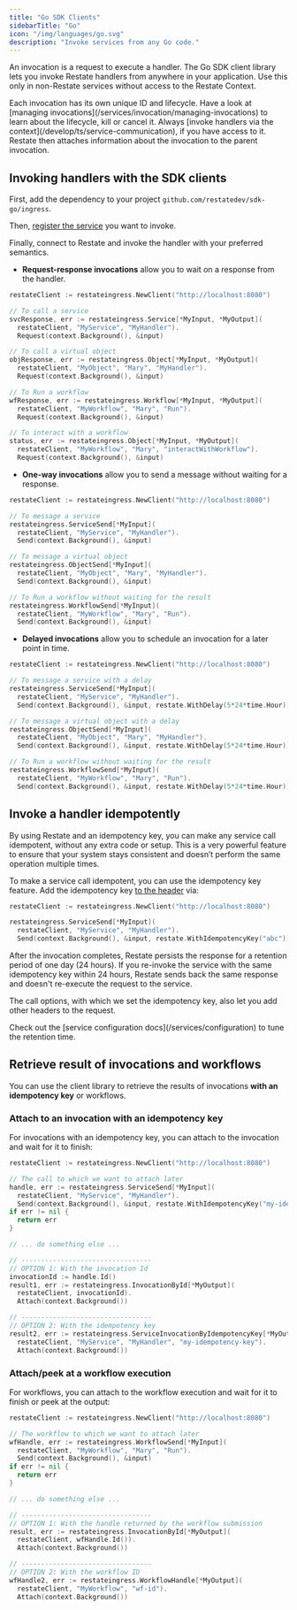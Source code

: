 ```yaml
---
title: "Go SDK Clients"
sidebarTitle: "Go"
icon: "/img/languages/go.svg"
description: "Invoke services from any Go code."
---
```


An invocation is a request to execute a handler.
The Go SDK client library lets you invoke Restate handlers from anywhere in your application.
Use this only in non-Restate services without access to the Restate Context.

<Info>
    Each invocation has its own unique ID and lifecycle.
    Have a look at [managing invocations](/services/invocation/managing-invocations) to learn about the lifecycle, kill or cancel it.
</Info>
<Info>
    Always [invoke handlers via the context](/develop/ts/service-communication), if you have access to it.
    Restate then attaches information about the invocation to the parent invocation.
</Info>

## Invoking handlers with the SDK clients

First, add the dependency to your project `github.com/restatedev/sdk-go/ingress`.

Then, [register the service](/services/versioning) you want to invoke.

Finally, connect to Restate and invoke the handler with your preferred semantics.

- **Request-response invocations** allow you to wait on a response from the handler.

```go {"CODE_LOAD::go/develop/ingressclients.go#rpc"} 
restateClient := restateingress.NewClient("http://localhost:8080")

// To call a service
svcResponse, err := restateingress.Service[*MyInput, *MyOutput](
  restateClient, "MyService", "MyHandler").
  Request(context.Background(), &input)

// To call a virtual object
objResponse, err := restateingress.Object[*MyInput, *MyOutput](
  restateClient, "MyObject", "Mary", "MyHandler").
  Request(context.Background(), &input)

// To Run a workflow
wfResponse, err := restateingress.Workflow[*MyInput, *MyOutput](
  restateClient, "MyWorkflow", "Mary", "Run").
  Request(context.Background(), &input)

// To interact with a workflow
status, err := restateingress.Object[*MyInput, *MyOutput](
  restateClient, "MyWorkflow", "Mary", "interactWithWorkflow").
  Request(context.Background(), &input)
```

- **One-way invocations** allow you to send a message without waiting for a response.

```go {"CODE_LOAD::go/develop/ingressclients.go#one_way_call"} 
restateClient := restateingress.NewClient("http://localhost:8080")

// To message a service
restateingress.ServiceSend[*MyInput](
  restateClient, "MyService", "MyHandler").
  Send(context.Background(), &input)

// To message a virtual object
restateingress.ObjectSend[*MyInput](
  restateClient, "MyObject", "Mary", "MyHandler").
  Send(context.Background(), &input)

// To Run a workflow without waiting for the result
restateingress.WorkflowSend[*MyInput](
  restateClient, "MyWorkflow", "Mary", "Run").
  Send(context.Background(), &input)
```

- **Delayed invocations** allow you to schedule an invocation for a later point in time.

```go {"CODE_LOAD::go/develop/ingressclients.go#delayed_call"} 
restateClient := restateingress.NewClient("http://localhost:8080")

// To message a service with a delay
restateingress.ServiceSend[*MyInput](
  restateClient, "MyService", "MyHandler").
  Send(context.Background(), &input, restate.WithDelay(5*24*time.Hour))

// To message a virtual object with a delay
restateingress.ObjectSend[*MyInput](
  restateClient, "MyObject", "Mary", "MyHandler").
  Send(context.Background(), &input, restate.WithDelay(5*24*time.Hour))

// To Run a workflow without waiting for the result
restateingress.WorkflowSend[*MyInput](
  restateClient, "MyWorkflow", "Mary", "Run").
  Send(context.Background(), &input, restate.WithDelay(5*24*time.Hour))
```

## Invoke a handler idempotently

By using Restate and an idempotency key, you can make any service call idempotent, without any extra code or setup. This is a very powerful feature to ensure that your system stays consistent and doesn’t perform the same operation multiple times.

To make a service call idempotent, you can use the idempotency key feature.
Add the idempotency key [to the header](https://datatracker.ietf.org/doc/draft-ietf-httpapi-idempotency-key-header/) via:

```go {"CODE_LOAD::go/develop/ingressclients.go#service_idempotent"} 
restateClient := restateingress.NewClient("http://localhost:8080")

restateingress.ServiceSend[*MyInput](
  restateClient, "MyService", "MyHandler").
  Send(context.Background(), &input, restate.WithIdempotencyKey("abc"))
```

After the invocation completes, Restate persists the response for a retention period of one day (24 hours).
If you re-invoke the service with the same idempotency key within 24 hours, Restate sends back the same response and doesn't re-execute the request to the service.


The call options, with which we set the idempotency key, also let you add other headers to the request.

<Info>
    Check out the [service configuration docs](/services/configuration) to tune the retention time.
</Info>

## Retrieve result of invocations and workflows

You can use the client library to retrieve the results of invocations **with an idempotency key** or workflows.

### Attach to an invocation with an idempotency key
For invocations with an idempotency key, you can attach to the invocation and wait for it to finish:

```go {"CODE_LOAD::go/develop/ingressclients.go#service_attach"} 
restateClient := restateingress.NewClient("http://localhost:8080")

// The call to which we want to attach later
handle, err := restateingress.ServiceSend[*MyInput](
  restateClient, "MyService", "MyHandler").
  Send(context.Background(), &input, restate.WithIdempotencyKey("my-idempotency-key"))
if err != nil {
  return err
}

// ... do something else ...

// ---------------------------------
// OPTION 1: With the invocation Id
invocationId := handle.Id()
result1, err := restateingress.InvocationById[*MyOutput](
  restateClient, invocationId).
  Attach(context.Background())

// ---------------------------------
// OPTION 2: With the idempotency key
result2, err := restateingress.ServiceInvocationByIdempotencyKey[*MyOutput](
  restateClient, "MyService", "MyHandler", "my-idempotency-key").
  Attach(context.Background())
```

### Attach/peek at a workflow execution
For workflows, you can attach to the workflow execution and wait for it to finish or peek at the output:

```go {"CODE_LOAD::go/develop/ingressclients.go#workflow_attach"} 
restateClient := restateingress.NewClient("http://localhost:8080")

// The workflow to which we want to attach later
wfHandle, err := restateingress.WorkflowSend[*MyInput](
  restateClient, "MyWorkflow", "Mary", "Run").
  Send(context.Background(), &input)
if err != nil {
  return err
}

// ... do something else ...

// ---------------------------------
// OPTION 1: With the handle returned by the workflow submission
result, err := restateingress.InvocationById[*MyOutput](
  restateClient, wfHandle.Id()).
  Attach(context.Background())

// ---------------------------------
// OPTION 2: With the workflow ID
wfHandle2, err := restateingress.WorkflowHandle[*MyOutput](
  restateClient, "MyWorkflow", "wf-id").
  Attach(context.Background())
```
